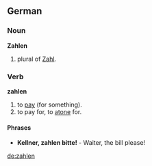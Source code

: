 ==German==
===Noun===
'''Zahlen'''
# plural of [[Zahl]].

===Verb===
'''zahlen'''
# to [[pay]] (for something).
# to pay for, to [[atone]] for.

====Phrases====
* '''Kellner, zahlen bitte!''' - Waiter, the bill please!

[[de:zahlen]]